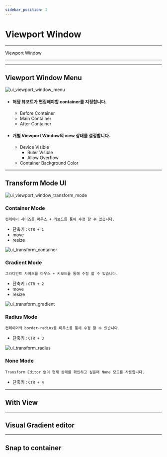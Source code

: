 ```yaml
---
sidebar_position: 2
---
```





# Viewport Window

<hr/>

Viewport Window

<hr/>

<TOCInline toc={toc}/>

<hr/>

## Viewport Window Menu
![ui_viewport_window_menu](./img/ui_viewport_window_menu.png)
- #### 해당 뷰포트가 편집해야할 container를 지정합니다.
	- Before Container
	- Main Container
	- After Container


- #### 개별 Viewport Window의 view 상태를 설정합니다.
  - Device Visible
	- Ruler Visible
	- Allow Overflow
  - Container Background Color

<hr/>

## Transform Mode UI
![ui_viewport_window_transform_mode](./img/ui_viewport_window_transform_mode.png)
### Container Mode
```text
컨테이너 사이즈를 마우스 + 키보드를 통해 수정 할 수 있습니다.
```
- 단축키 : ```CTR + 1```
- move
- resize

![ui_transform_container](./img/ui_transform_container.png)

### Gradient Mode
```text
그라디언트 사이즈를 마우스 + 키보드를 통해 수정 할 수 있습니다.
```
- 단축키 : ```CTR + 2```
- move
- resize

![ui_transform_gradient](./img/ui_transform_gradient.png)

### Radius Mode
```text
컨테이더의 border-radius를 마우스를 통해 수정 할 수 있습니다.
```
- 단축키 : ```CTR + 3```

![ui_transform_radius](./img/ui_transform_radius.png)

### None Mode
```text
Transform Editor 없이 현재 상태를 확인하고 싶을때 None 모드를 사용합니다.
```
- 단축키 : ```CTR + 4```

<hr/>


## With View

<hr/>


## Visual Gradient editor

<hr/>


## Snap to container

